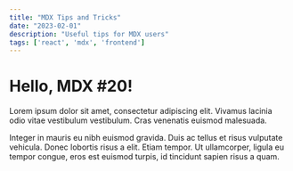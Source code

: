 ```yaml
---
title: "MDX Tips and Tricks"
date: "2023-02-01"
description: "Useful tips for MDX users"
tags: ['react', 'mdx', 'frontend']
---
```


# Hello, MDX #20!

Lorem ipsum dolor sit amet, consectetur adipiscing elit. Vivamus lacinia odio vitae vestibulum vestibulum. Cras venenatis euismod malesuada.

Integer in mauris eu nibh euismod gravida. Duis ac tellus et risus vulputate vehicula. Donec lobortis risus a elit. Etiam tempor. Ut ullamcorper, ligula eu tempor congue, eros est euismod turpis, id tincidunt sapien risus a quam.
